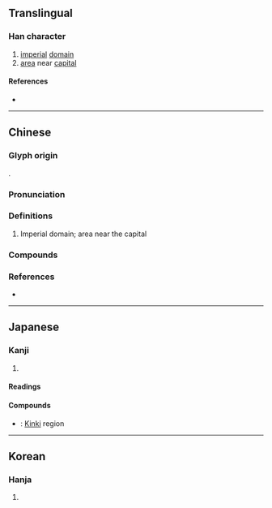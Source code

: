 {{character info/new}}
==Translingual==

===Han character===
{{Han char|rn=102|rad=田|as=10|sn=15|four=22653|canj=VIW}}

# [[imperial]] [[domain]]
# [[area]] near [[capital]]

====References====
* {{Han ref|kx=0766.080|dkj=21925|dj=1176.190|hdz=42551.090|uh=757F|ud=30079|bh=BD42|bd=48450}}

----

==Chinese==
{{zh-forms}}
{{zh-wp}}

===Glyph origin===
{{Han etym}}
{{Han compound|田|幾|c1=s|c2=p|ls=psc|abb2=y}}.

===Pronunciation===
{{zh-pron
|m=jī
|c=gei1,kei4
|mn=ki/kî
|mn-t=gi1
|w=3jji
|mc=y
|oc=y
|cat=
}}

===Definitions===
{{zh-hanzi}}

# Imperial domain; area near the capital

===Compounds===
{{zh-der|封畿|京畿|京畿令|畿縣|畿輦|畿輔|王畿|邦畿|近畿}}

===References===
* {{R:yue:mfccd}}

----

==Japanese==

===Kanji===
{{ja-kanji|grade=c|rs=田10}}

# {{defn|lang=ja|sort=田10}}

====Readings====
{{ja-readings
|on=き
|kun=みやこ-
|nanori=
}}

====Compounds====
* {{ja-r|近畿|きんき}}: [[w:Kinki|Kinki]] region

----

==Korean==

===Hanja===
{{ko-hanja|hangeul=기|eumhun='경기 - 왕도 주위로 오백리 이내의 땅'|rv=gi|mr=ki|y=ki}}

# {{defn|lang=ko|sort=田10}}